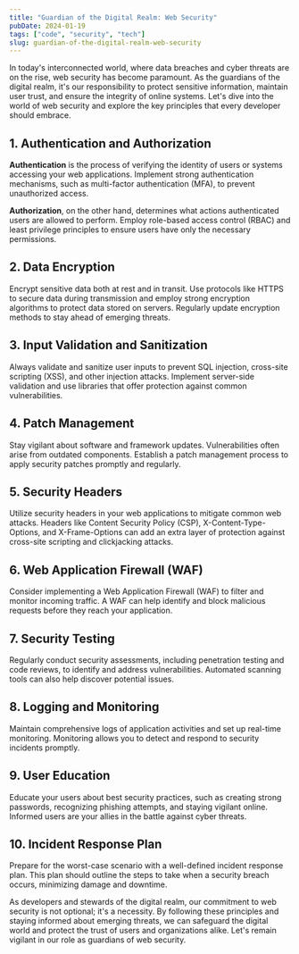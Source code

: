---
title: "Guardian of the Digital Realm: Web Security"
pubDate: 2024-01-19
tags: ["code", "security", "tech"]
slug: guardian-of-the-digital-realm-web-security
---

In today's interconnected world, where data breaches and cyber threats are on the rise, web security has become paramount. As the guardians of the digital realm, it's our responsibility to protect sensitive information, maintain user trust, and ensure the integrity of online systems. Let's dive into the world of web security and explore the key principles that every developer should embrace.

## **1. Authentication and Authorization**

**Authentication** is the process of verifying the identity of users or systems accessing your web applications. Implement strong authentication mechanisms, such as multi-factor authentication (MFA), to prevent unauthorized access.

**Authorization**, on the other hand, determines what actions authenticated users are allowed to perform. Employ role-based access control (RBAC) and least privilege principles to ensure users have only the necessary permissions.

## **2. Data Encryption**

Encrypt sensitive data both at rest and in transit. Use protocols like HTTPS to secure data during transmission and employ strong encryption algorithms to protect data stored on servers. Regularly update encryption methods to stay ahead of emerging threats.

## **3. Input Validation and Sanitization**

Always validate and sanitize user inputs to prevent SQL injection, cross-site scripting (XSS), and other injection attacks. Implement server-side validation and use libraries that offer protection against common vulnerabilities.

## **4. Patch Management**

Stay vigilant about software and framework updates. Vulnerabilities often arise from outdated components. Establish a patch management process to apply security patches promptly and regularly.

## **5. Security Headers**

Utilize security headers in your web applications to mitigate common web attacks. Headers like Content Security Policy (CSP), X-Content-Type-Options, and X-Frame-Options can add an extra layer of protection against cross-site scripting and clickjacking attacks.

## **6. Web Application Firewall (WAF)**

Consider implementing a Web Application Firewall (WAF) to filter and monitor incoming traffic. A WAF can help identify and block malicious requests before they reach your application.

## **7. Security Testing**

Regularly conduct security assessments, including penetration testing and code reviews, to identify and address vulnerabilities. Automated scanning tools can also help discover potential issues.

## **8. Logging and Monitoring**

Maintain comprehensive logs of application activities and set up real-time monitoring. Monitoring allows you to detect and respond to security incidents promptly.

## **9. User Education**

Educate your users about best security practices, such as creating strong passwords, recognizing phishing attempts, and staying vigilant online. Informed users are your allies in the battle against cyber threats.

## **10. Incident Response Plan**

Prepare for the worst-case scenario with a well-defined incident response plan. This plan should outline the steps to take when a security breach occurs, minimizing damage and downtime.

As developers and stewards of the digital realm, our commitment to web security is not optional; it's a necessity. By following these principles and staying informed about emerging threats, we can safeguard the digital world and protect the trust of users and organizations alike. Let's remain vigilant in our role as guardians of web security.
